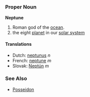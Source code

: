 === Proper Noun ===
'''Neptune'''

# Roman god of the [[ocean]].
# the eight [[planet]] in our [[solar system]]

==== Translations ====
*Dutch: [[neptunus]] ''n''
*French: [[neptune]] ''m''
*Slovak: [[Neptún]] ''m''

=== See Also ===
* [[Posseidon]]